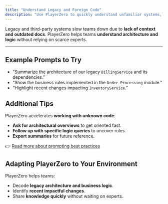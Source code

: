 ```yaml
---
title: "Understand Legacy and Foreign Code"
description: "Use PlayerZero to quickly understand unfamiliar systems, architecture, and business logic."
---
```


Legacy and third-party systems slow teams down due to **lack of context and outdated docs**. PlayerZero helps teams **understand architecture and logic** without relying on scarce experts.

---

## Example Prompts to Try

- “Summarize the architecture of our legacy `BillingService` and its dependencies.”  
- “Show the business rules implemented in the `Order Processing` module.”  
- “Highlight recent changes impacting `InventoryService`.”  

## Additional Tips

PlayerZero accelerates **working with unknown code**:  
- **Ask for architectural overviews** to get oriented fast.  
- **Follow up with specific logic queries** to uncover rules.  
- **Export summaries** for future reference.

👉 [Read more about prompting best practices](/how-to-guides/prompting-basics)

## Adapting PlayerZero to Your Environment

PlayerZero helps teams:  
- Decode **legacy architecture and business logic**.  
- Identify **recent impactful changes**.  
- Share **knowledge quickly** without waiting on experts.
